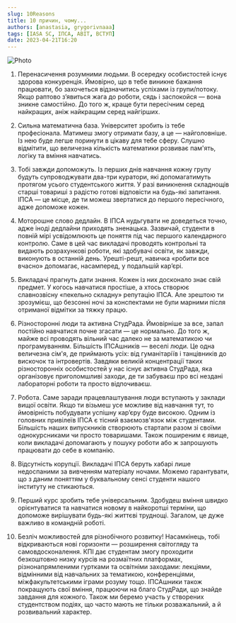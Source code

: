 ```yaml
---
slug: 10Reasons
title: 10 причин, чому...
authors: [anastasia, grygorivnaaa]
tags: [IASA SC, ІПСА, ABIT, ВСТУП]
date: 2023-04-21T16:20
---
```


![Photo](./2.png)

<!--truncate-->

1. Перенасичення розумними людьми.
   В осередку особистостей існує здорова конкуренція. Ймовірно, що в тебе виникне бажання працювати, бо захочеться відзначитись успіхами із групи/потоку. Якщо раптово з’явиться жага до роботи, сядь і заспокойся — вона зникне самостійно. До того ж, краще бути пересічним серед найкращих, аніж найкращим серед найгірших.

2. Сильна математична база.
   Університет зробить із тебе професіонала. Матимеш змогу отримати базу, а це — найголовніше. Із нею буде легше поринути в цікаву для тебе сферу. Слушно відмітити, що величезна кількість математики розвиває пам'ять, логіку та вміння навчатись.

3. Тобі завжди допоможуть.
   Із перших днів навчання кожну групу будуть супроводжувати два-три куратори, які допомагатимуть протягом усього студентського життя. У разі виникнення складнощів старші товариші з радістю готові відповісти на будь-які запитання. ІПСА — це місце, де ти можеш звертатися до першого пересічного, адже допоможе кожен.

4. Моторошне слово дедлайн.
   В ІПСА нудьгувати не доведеться точно, адже іноді дедлайни приходять зненацька. Зазвичай, студенти в повній мірі усвідомлюють це поняття під час першого календарного контролю. Саме в цей час викладачі проводять контрольні та видають розрахункові роботи, які здобувачі освіти, як завжди, виконують в останній день.
   Урешті-решт, навичка «робити все вчасно» допомагає, насамперед, у подальшій кар’єрі.

5. Викладачі прагнуть дати знання.
   Кожен із них досконало знає свій предмет. У когось навчатися простіше, а хтось створює славнозвісну «пекельно складну» репутацію ІПСА. Але зрештою ти зрозумієш, що безсонні ночі за конспектами не були марними після отриманої відмітки за тяжку працю.

6. Різносторонні люди та активна СтудРада.
   Ймовірніше за все, запал постійно навчатися почне згасати — це нормально. До того ж, майже всі проводять вільний час далеко не за математикою чи програмуванням. Більшість ІПСАшників — веселі люди. Це одна величезна сім'я, де приймають усіх: від гуманітаріїв і танцівників до вискочок та інтровертів. Завдяки великій концентрації таких різносторонніх особистостей у нас існує активна СтудРада, яка організовує приголомшливі заходи, де ти забуваєш про всі нездані лабораторні роботи та просто відпочиваєш.

7. Робота.
   Саме заради працевлаштування люди вступають у заклади вищої освіти. Якщо ти візьмеш усе можливе від навчання тут, то ймовірність побудувати успішну кар’єру буде високою. Одним із головних привілеїв ІПСА є тісний взаємозв'язок між студентами. Більшість наших випускників створюють стартапи разом зі своїми однокурсниками чи просто товаришами. Також поширеним є явище, коли викладачі допомагають у пошуку роботи або ж запрошують працювати до себе в компанію.

8. Відсутність корупції.
   Викладачі ІПСА беруть хабарі лише недоспаними за вивченням матеріалу ночами. Можемо гарантувати, що з даним поняттям у буквальному сенсі студенти нашого інституту не стикаються.

9. Перший курс зробить тебе універсальним.
   Здобудеш вміння швидко орієнтуватися та навчатися новому в найкоротші терміни, що допоможе вирішувати будь-які життєві труднощі. Загалом, це дуже важливо в командній роботі.

10. Безліч можливостей для різнобічного розвитку!
    Насамкінець, тобі відкриваються нові горизонти — розширення світогляду та самовдосконалення. КПІ дає студентам змогу проходити безкоштовно низку курсів на розмаїтних платформах, різнонапрямленими гуртками та освітніми заходами: лекціями, відмінними від навчальних за тематикою, конференціями, міжфакультетськими іграми розуму тощо. ІПСАшники також покращують свої вміння, працюючи на благо СтудРади, що знайде завдання для кожного. Також ми беремо участь у створених студентством подіях, що часто мають не тільки розважальний, а й розвивальний характер.

